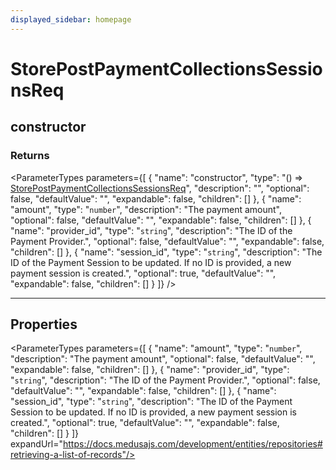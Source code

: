 ```yaml
---
displayed_sidebar: homepage
---
```



# StorePostPaymentCollectionsSessionsReq

## constructor

### Returns

<ParameterTypes parameters={[
  {
    "name": "constructor",
    "type": "() => [StorePostPaymentCollectionsSessionsReq](medusa.StorePostPaymentCollectionsSessionsReq.mdx)",
    "description": "",
    "optional": false,
    "defaultValue": "",
    "expandable": false,
    "children": []
  },
  {
    "name": "amount",
    "type": "`number`",
    "description": "The payment amount",
    "optional": false,
    "defaultValue": "",
    "expandable": false,
    "children": []
  },
  {
    "name": "provider_id",
    "type": "`string`",
    "description": "The ID of the Payment Provider.",
    "optional": false,
    "defaultValue": "",
    "expandable": false,
    "children": []
  },
  {
    "name": "session_id",
    "type": "`string`",
    "description": "The ID of the Payment Session to be updated. If no ID is provided, a new payment session is created.",
    "optional": true,
    "defaultValue": "",
    "expandable": false,
    "children": []
  }
]} />

___

## Properties

<ParameterTypes parameters={[
  {
    "name": "amount",
    "type": "`number`",
    "description": "The payment amount",
    "optional": false,
    "defaultValue": "",
    "expandable": false,
    "children": []
  },
  {
    "name": "provider_id",
    "type": "`string`",
    "description": "The ID of the Payment Provider.",
    "optional": false,
    "defaultValue": "",
    "expandable": false,
    "children": []
  },
  {
    "name": "session_id",
    "type": "`string`",
    "description": "The ID of the Payment Session to be updated. If no ID is provided, a new payment session is created.",
    "optional": true,
    "defaultValue": "",
    "expandable": false,
    "children": []
  }
]} expandUrl="https://docs.medusajs.com/development/entities/repositories#retrieving-a-list-of-records"/>

